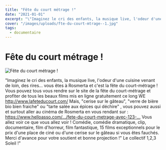 ```yaml
---
title: "Fête du court métrage !"
date: "2021-01-01"
excerpt: "\"Imaginez le cri des enfants, la musique live, l'odeur d'une cuisine venant de loin, des rires... vous êtes à Rosm..."
cover: "/images/uploads/fte-du-court-mtrage--1.jpg"
tags:
  - documentaire
---
```


# Fête du court métrage !

![Fête du court métrage !](/images/uploads/fte-du-court-mtrage--1.jpg)

"Imaginez le cri des enfants, la musique live, l'odeur d'une cuisine venant de loin, des rires... vous êtes à Rosmerta et c'est la fête du court-métrage ! Vous pouvez tous vous rendre sur le site de la fête du court-métrage et profiter de tous les beaux films mis en ligne gratuitement ce long WE http://www.lafeteducourt.com/ Mais, "cerise sur le gâteau", "verre de bière bio bien fraiche" ou "tarte salée aux épices qui déchire" , vous pouvez aussi et surtout aller au cinéma de Rosmerta en vous rendant sur : https://www.helloasso.com/…/fete-du-court-metrage-avec-123-… Vous allez voir ce que vous allez voir ! Comédie, comédie dramatique, clip, documentaire, film d'horreur, film fantastique, 15 films exceptionnels pour le prix d'une place de ciné ou d'une cerise sur le gâteau si vous êtes fauchés. Merci d'avance pour votre soutient et bonne projection !" Le collectif 1,2,3 Soleil !"